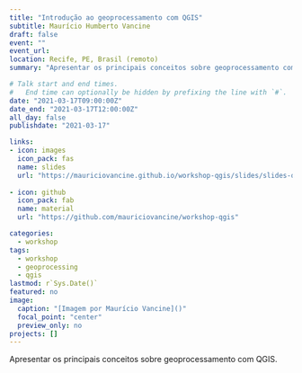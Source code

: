 ```yaml
---
title: "Introdução ao geoprocessamento com QGIS"
subtitle: Maurício Humberto Vancine
draft: false
event: ""
event_url: 
location: Recife, PE, Brasil (remoto)
summary: "Apresentar os principais conceitos sobre geoprocessamento com QGIS"

# Talk start and end times.
#   End time can optionally be hidden by prefixing the line with `#`.
date: "2021-03-17T09:00:00Z"
date_end: "2021-03-17T12:00:00Z"
all_day: false
publishdate: "2021-03-17"

links:
- icon: images
  icon_pack: fas
  name: slides
  url: "https://mauriciovancine.github.io/workshop-qgis/slides/slides-qgis.html"
  
- icon: github
  icon_pack: fab
  name: material
  url: "https://github.com/mauriciovancine/workshop-qgis"

categories:
  - workshop
tags:
  - workshop
  - geoprocessing
  - qgis
lastmod: r`Sys.Date()`
featured: no
image:
  caption: "[Imagem por Maurício Vancine]()"
  focal_point: "center"
  preview_only: no
projects: []
---
```


Apresentar os principais conceitos sobre geoprocessamento com QGIS.